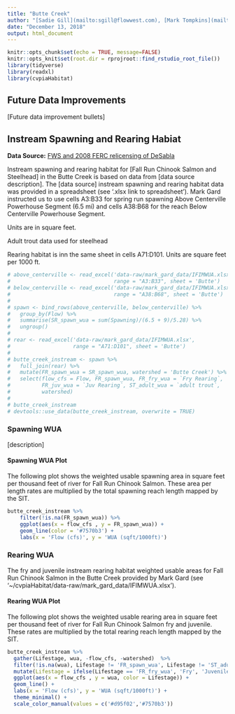 ```yaml
---
title: "Butte Creek"
author: "[Sadie Gill](mailto:sgill@flowwest.com), [Mark Tompkins](mailto:mtompkins@flowwest.com)"
date: "December 13, 2018"
output: html_document
---
```


```r
knitr::opts_chunk$set(echo = TRUE, message=FALSE)
knitr::opts_knit$set(root.dir = rprojroot::find_rstudio_root_file())
library(tidyverse)
library(readxl)
library(cvpiaHabitat)
```
## Future Data Improvements
[Future data improvement bullets]

## Instream Spawning and Rearing Habiat

**Data Source:**
[FWS and 2008 FERC relicensing of DeSabla](https://s3-us-west-2.amazonaws.com/cvpiahabitat-r-package/cvpia-sit-model-inputs/DeSabla2008ButteIFIM.pdf) 

Instream spawning and rearing habitat for [Fall Run Chinook Salmon and Steelhead] in the Butte Creek is based on data from [data source description]. The [data source] instream spawning and rearing habitat data was provided in a spreadsheet (see '.xlsx link to spreadsheet'). Mark Gard instructed us to use cells A3:B33 for spring run spawning Above Centerville Powerhouse Segment (6.5 mi) and cells A38:B68 for the reach Below Centerville Powerhouse Segment.

Units are in square feet.   

Adult trout data used for steelhead

Rearing habitat is inn the same sheet in cells A71:D101. Units are square feet per 1000 ft.

```r

# above_centerville <- read_excel('data-raw/mark_gard_data/IFIMWUA.xlsx', 
#                                 range = "A3:B33", sheet = 'Butte') 
# below_centerville <- read_excel('data-raw/mark_gard_data/IFIMWUA.xlsx', 
#                                 range = "A38:B68", sheet = 'Butte') 
# 
# spawn <- bind_rows(above_centerville, below_centerville) %>% 
#   group_by(Flow) %>% 
#   summarise(SR_spawn_wua = sum(Spawning)/(6.5 + 9)/5.28) %>% 
#   ungroup()
# 
# rear <- read_excel('data-raw/mark_gard_data/IFIMWUA.xlsx', 
#                    range = "A71:D101", sheet = 'Butte') 
# 
# butte_creek_instream <- spawn %>% 
#   full_join(rear) %>% 
#   mutate(FR_spawn_wua = SR_spawn_wua, watershed = 'Butte Creek') %>% 
#   select(flow_cfs = Flow, FR_spawn_wua, FR_fry_wua = `Fry Rearing`, 
#          FR_juv_wua = `Juv Rearing`, ST_adult_wua = `adult trout`, 
#          watershed)
# 
# butte_creek_instream
# devtools::use_data(butte_creek_instream, overwrite = TRUE)
```

### Spawning WUA 
[description]

#### Spawning WUA Plot
The following plot shows the weighted usable spawning area in square feet per thousand feet of river for Fall Run Chinook Salmon. These area per length rates are multiplied by the total spawning reach length mapped by the SIT. 

``` r
butte_creek_instream %>% 
    filter(!is.na(FR_spawn_wua)) %>%
    ggplot(aes(x = flow_cfs , y = FR_spawn_wua)) +
    geom_line(color = '#7570b3') +
    labs(x = 'Flow (cfs)', y = 'WUA (sqft/1000ft)')

```

### Rearing WUA
The fry and juvenile instream rearing habitat weighted usable areas for Fall Run Chinook Salmon in the Butte Creek provided by Mark Gard (see '~/cvpiaHabitat/data-raw/mark_gard_data/IFIMWUA.xlsx'). 

#### Rearing WUA Plot

The following plot shows the weighted usable rearing area in square feet per thousand feet of river for Fall Run Chinook Salmon fry and juvenile. These rates are multiplied by the total rearing reach length mapped by the SIT. 
``` r
butte_creek_instream %>% 
  gather(Lifestage, wua, -flow_cfs, -watershed)  %>% 
  filter(!is.na(wua), Lifestage != 'FR_spawn_wua', Lifestage != 'ST_adult_wua') %>%
  mutate(Lifestage = ifelse(Lifestage == 'FR_fry_wua', 'Fry', 'Juvenile')) %>% 
  ggplot(aes(x = flow_cfs , y = wua, color = Lifestage)) +
  geom_line() +
  labs(x = 'Flow (cfs)', y = 'WUA (sqft/1000ft)') +
  theme_minimal() + 
  scale_color_manual(values = c('#d95f02','#7570b3'))
```




